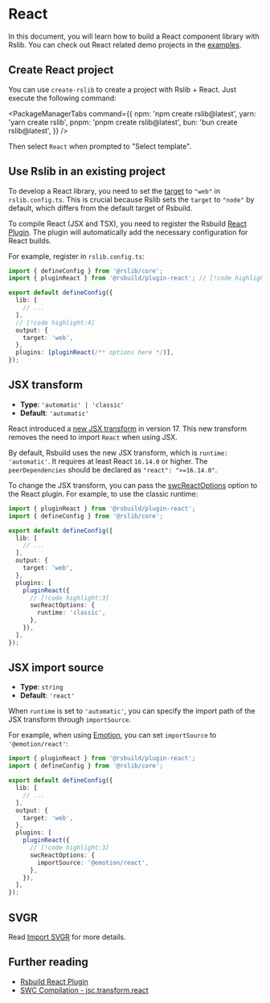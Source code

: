 # React

In this document, you will learn how to build a React component library with Rslib. You can check out React related demo projects in the [examples](https://github.com/web-infra-dev/rslib/tree/main/examples).

## Create React project

You can use `create-rslib` to create a project with Rslib + React. Just execute the following command:


<PackageManagerTabs
  command={{
    npm: 'npm create rslib@latest',
    yarn: 'yarn create rslib',
    pnpm: 'pnpm create rslib@latest',
    bun: 'bun create rslib@latest',
  }}
/>

Then select `React` when prompted to "Select template".

## Use Rslib in an existing project

To develop a React library, you need to set the [target](/config/rsbuild/output#outputtarget) to `"web"` in `rslib.config.ts`. This is crucial because Rslib sets the `target` to `"node"` by default, which differs from the default target of Rsbuild.

To compile React (JSX and TSX), you need to register the Rsbuild [React Plugin](https://rsbuild.rs/plugins/list/plugin-react). The plugin will automatically add the necessary configuration for React builds.

For example, register in `rslib.config.ts`:

```ts title="rslib.config.ts"
import { defineConfig } from '@rslib/core';
import { pluginReact } from '@rsbuild/plugin-react'; // [!code highlight]

export default defineConfig({
  lib: [
    // ...
  ],
  // [!code highlight:4]
  output: {
    target: 'web',
  },
  plugins: [pluginReact(/** options here */)],
});
```

## JSX transform

- **Type**: `'automatic' | 'classic'`
- **Default**: `'automatic'`

React introduced a [new JSX transform](https://legacy.reactjs.org/blog/2020/09/22/introducing-the-new-jsx-transform.html) in version 17. This new transform removes the need to import `React` when using JSX.

By default, Rsbuild uses the new JSX transform, which is `runtime: 'automatic'`. It requires at least React `16.14.0` or higher. The `peerDependencies` should be declared as `"react": ">=16.14.0"`.

To change the JSX transform, you can pass the [swcReactOptions](https://rsbuild.rs/plugins/list/plugin-react#swcreactoptionsruntime) option to the React plugin. For example, to use the classic runtime:

```ts title="rslib.config.ts"
import { pluginReact } from '@rsbuild/plugin-react';
import { defineConfig } from '@rslib/core';

export default defineConfig({
  lib: [
    // ...
  ],
  output: {
    target: 'web',
  },
  plugins: [
    pluginReact({
      // [!code highlight:3]
      swcReactOptions: {
        runtime: 'classic',
      },
    }),
  ],
});
```

## JSX import source

- **Type**: `string`
- **Default**: `'react'`

When `runtime` is set to `'automatic'`, you can specify the import path of the JSX transform through `importSource`.

For example, when using [Emotion](https://emotion.sh/), you can set `importSource` to `'@emotion/react'`:

```ts title="rslib.config.ts"
import { pluginReact } from '@rsbuild/plugin-react';
import { defineConfig } from '@rslib/core';

export default defineConfig({
  lib: [
    // ...
  ],
  output: {
    target: 'web',
  },
  plugins: [
    pluginReact({
      // [!code highlight:3]
      swcReactOptions: {
        importSource: '@emotion/react',
      },
    }),
  ],
});
```

## SVGR

Read [Import SVGR](/guide/advanced/svgr-files) for more details.

## Further reading

- [Rsbuild React Plugin](https://rsbuild.rs/plugins/list/plugin-react#swcreactoptionsruntime)
- [SWC Compilation - jsc.transform.react](https://swc.rs/docs/configuration/compilation#jsctransformreact)
